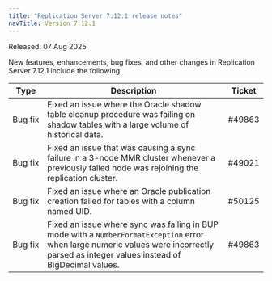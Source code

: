 ```yaml
---
title: "Replication Server 7.12.1 release notes"
navTitle: Version 7.12.1
---
```


Released: 07 Aug 2025

New features, enhancements, bug fixes, and other changes in Replication Server 7.12.1 include the following:

| Type         | Description                                                                                                                                                                              | Ticket |
|--------------|------------------------------------------------------------------------------------------------------------------------------------------------------------------------------------------|--------|
| Bug&nbsp;fix | Fixed an issue where the Oracle shadow table cleanup procedure was failing on shadow tables with a large volume of historical data.                                                      | #49863 |
| Bug&nbsp;fix | Fixed an issue that was causing a sync failure in a 3-node MMR cluster whenever a previously failed node was rejoining the replication cluster.                                          | #49021 |
| Bug&nbsp;fix | Fixed an issue where an Oracle publication creation failed for tables with a column named UID.                                                                                         | #50125 |
| Bug&nbsp;fix | Fixed an issue where sync was failing in BUP mode with a `NumberFormatException` error when large numeric values were incorrectly parsed as integer values instead of BigDecimal values. | #49863 |
